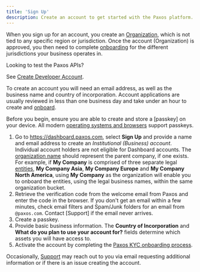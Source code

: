 ```yaml
---
title: 'Sign Up'
description: Create an account to get started with the Paxos platform.
---
```



When you sign up for an account, you create an [Organization](/dashboard/organization), which is not tied to any specific region or jurisdiction.
Once the account (Organization) is approved, you then need to complete [onboarding](/dashboard/onboard) for the different jurisdictions your business operates in.

<Tip>

Looking to test the Paxos APIs?

See [Create Developer Account](/guides/developer/account).

</Tip>

To create an account you will need an email address, as well as the business name and country of incorporation.
Account applications are usually reviewed in less than one business day and take under an hour to create and [onboard](/dashboard/onboard).

Before you begin, ensure you are able to create and store a [passkey] on your device.
All modern [operating systems and browsers](https://www.passkeys.io/compatible-devices) support passkeys.

1. Go to https://dashboard.paxos.com, select **Sign Up** and provide a name and email address to create an _Institutional (Business) account_. Individual account holders are not eligible for Dashboard accounts.
   The [organization name](/dashboard/organization) should represent the parent company, if one exists. For example, if **My Company** is comprised of three separate legal [entities](/dashboard/organization#entity), **My Company Asia**, **My Company Europe** and **My Company North America**, using **My Company** as the organization will enable you to onboard the entities, using the legal business names, within the same organization bucket.
1. Retrieve the verification code from the welcome email from Paxos and enter the code in the browser. If you don't get an email within a few minutes, check email filters and Spam/Junk folders for an email from `@paxos.com`. Contact [Support] if the email never arrives.
1. Create a passkey.<PasskeyNote />
1. Provide basic business information. The **Country of Incorporation** and **What do you plan to use your account for?** fields determine which assets you will have access to.
1. Activate the account by completing the [Paxos KYC onboarding process](/dashboard/onboard).

<Tip>

Occasionally, [Support](https://support.paxos.com/hc/en-us) may reach out to you via email requesting additional information or if there is an issue creating the account.

</Tip>
